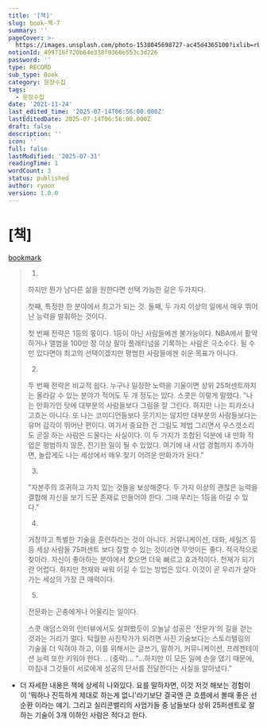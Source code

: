 ```yaml
---
title: '[책]'
slug: book-책-7
summary: ''
pageCover: >-
  https://images.unsplash.com/photo-1538045698727-ac45d4365100?ixlib=rb-4.0.3&q=85&fm=jpg&crop=entropy&cs=srgb
notionId: 499716f720b64e338f0366e553c3d226
password: ''
type: RECORD
sub_type: Book
category: 문장수집
tags:
  - 문장수집
date: '2021-11-24'
last_edited_time: '2025-07-14T06:56:00.000Z'
lastEditedDate: 2025-07-14T06:56:00.000Z
draft: false
description: ''
icon: ''
full: false
lastModified: '2025-07-31'
readingTime: 1
wordCount: 3
status: published
author: ryoon
version: 1.0.0
---
```

# [책]


[bookmark](https://www.aladin.co.kr/shop/wproduct.aspx?ISBN=K232838895&start=pnaver_02)

> 1.
>
> 하지만 뭔가 남다른 삶을 원한다면 선택 가능한 길은 두가지다.
>
>
> 첫째, 특정한 한 분야에서 최고가 되는 것. 둘째, 두 가지 이상의 일에서 매우 뛰어난 능력을 발휘하는 것이다.
>
>
> 첫 번째 전략은 1등의 몫이다. 1등이 아닌 사람들에겐 불가능이다. NBA에서 활약하거나 앨범을 100만 장 이상 팔아 플래티넘을 기록하는 사람은 극소수다. 될 수만 있다면야 최고의 선택이겠지만 평범한 사람들에겐 쉬운 목표가 아니다.
>
>
> 2.
>
>
> 두 번째 전략은 비교적 쉽다. 누구나 일정한 노력을 기울이면 상위 25퍼센트까지는 올라갈 수 있는 분야가 적어도 두 개 정도는 있다. 스콧은 이렇게 말했다. "나는 만화가인 탓에 대부분의 사람들보다 그림을 잘 그린다. 하지만 나는 피카소나 고흐는 아니다. 또 나는 코미디언들보다 웃기지는 않지만 대부분의 사람들보다는 유머 감각이 뛰어난 편이다. 여기서 중요한 건 그림도 제법 그리면서 우스갯소리도 곧잘 하는 사람은 드물다는 사실이다. 이 두 가지가 조합된 덕분에 내 만화 작업은 평범하지 않은, 진기한 일이 될 수 있었다. 여기에 내 사업 경험까지 추가하면, 놀랍게도 나는 세상에서 매우 찾기 어려운 만화가가 된다."
>
>
> 3.
>
>
> "자본주의 흐귀하고 가치 있는 것들을 보상해준다. 두 가지 이상의 괜찮은 능력을 결합해 자신을 보기 드문 존재로 만들어야 한다. 그때 우리는 1등을 이길 수 있다."
>
>
> 4.
>
>
> 거창하고 특별한 기술을 훈련하라는 것이 아니다. 커뮤니케이션, 대화, 세일즈 등등 세상 사람들 75퍼센트 보다 잘할 수 있는 것이라면 무엇이든 좋다. 적극적으로 찾아라. 자신이 좋아하는 분야에서 찾으면 더욱 빠르고 효과적이다. 천재가 되기란 어렵다. 하지만 천재와 싸워 이길 수 있는 방법은 있다. 이것이 곧 우리가 살아가는 세상의 가장 큰 매력이다.
>
>
> 5.
>
>
> 전문화는 곤충에게나 어울리는 일이다.
>
>
> 스콧 애덤스와의 인터뷰에서도 살펴봤듯이 오늘날 성공은 '전문가'의 길을 걷는 것과는 거리가 멀다. 탁월한 사진작가가 되려면 사진 기술보다는 스토리텔링의 기술을 더 익혀야 하고, 이를 위해서는 글쓰기, 말하기, 커뮤니케이션, 프레젠테이션 능력 또한 키워야 한다. .. (중략)... "...하지만 이 모든 일에 손을 댔기 때문에, 마침내 그것들이 서로에게 성공의 단서를 전달한다는 사실을 알아냈다."
>
>

+ 더 자세한 내용은 책에 상세히 나와있다. 요를 말하자면, 이것 저것 해보는 경험이 이 '뭐하나 진득하게 제대로 하는게 없니'라기보단 결국엔 큰 흐름에서 볼때 좋은 선순환 이라는 얘기. 그리고 실리콘밸리의 사업가들 중 남들보다 상위 25퍼센트로 잘하는 기술이 3개 이하인 사람은 적다고 한다. 

